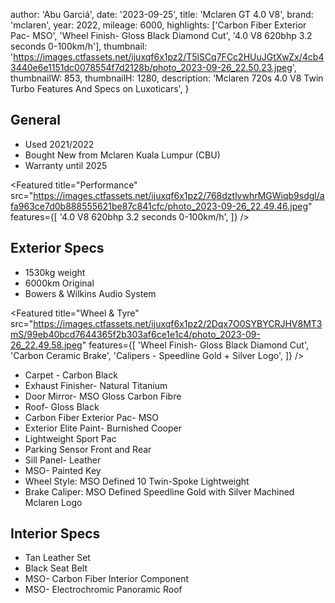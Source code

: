 
  author: 'Abu Garciá',
  date: '2023-09-25',
  title: 'Mclaren GT 4.0 V8',
  brand: 'mclaren',
  year: 2022,
  mileage: 6000,
  highlights: ['Carbon Fiber Exterior Pac- MSO', 'Wheel Finish- Gloss Black Diamond Cut', '4.0 V8 620bhp 3.2 seconds 0-100km/h'],
  thumbnail: 'https://images.ctfassets.net/ijuxqf6x1pz2/T5lSCq7FCc2HUuJGtXwZx/4cb43440e6e1151dc0078554f7d2128b/photo_2023-09-26_22.50.23.jpeg',
  thumbnailW: 853,
  thumbnailH: 1280,
  description:
    'Mclaren 720s 4.0 V8 Twin Turbo Features And Specs on Luxoticars',
}


## General
- Used 2021/2022
- Bought New from Mclaren Kuala Lumpur (CBU)
- Warranty until 2025

<Featured
  title="Performance"
  src="https://images.ctfassets.net/ijuxqf6x1pz2/768dztlvwhrMGWiqb9sdgl/afa963ce7d0b888555621be87c841cfc/photo_2023-09-26_22.49.46.jpeg"
  features={[
    '4.0 V8 620bhp 3.2 seconds 0-100km/h',
  ]}
/>

## Exterior Specs
- 1530kg weight
- 6000km Original 
- Bowers & Wilkins Audio System

<Featured
  title="Wheel & Tyre"
  src="https://images.ctfassets.net/ijuxqf6x1pz2/2Dqx7O0SYBYCRJHV8MT3mS/99eb40bcd7644365f2b303af6ce1e1c4/photo_2023-09-26_22.49.58.jpeg"
  features={[
    'Wheel Finish- Gloss Black Diamond Cut',
    'Carbon Ceramic Brake',
    'Calipers - Speedline Gold + Silver Logo',
  ]}
/>

- Carpet - Carbon Black 
- Exhaust Finisher- Natural Titanium 
- Door Mirror- MSO Gloss Carbon Fibre 
- Roof- Gloss Black
- Carbon Fiber Exterior Pac- MSO
- Exterior Elite Paint- Burnished Cooper 
- Lightweight Sport Pac
- Parking Sensor Front and Rear 
- Sill Panel- Leather
- MSO- Painted Key
- Wheel Style: MSO Defined 10 Twin-Spoke Lightweight 
- Brake Caliper: MSO Defined Speedline Gold with Silver Machined Mclaren Logo

<Featured
  title="Sport Exhaust"
  src="https://images.ctfassets.net/ijuxqf6x1pz2/8F2BeVJIfrIrdjO84no2d/7f0790619c8e0d98ad47e5b27f3108d2/photo_2023-09-26_22.49.52.jpeg"
  features={[]}
/>

## Interior Specs
- Tan Leather Set 
- Black Seat Belt 
- MSO- Carbon Fiber Interior Component 
- MSO- Electrochromic Panoramic Roof